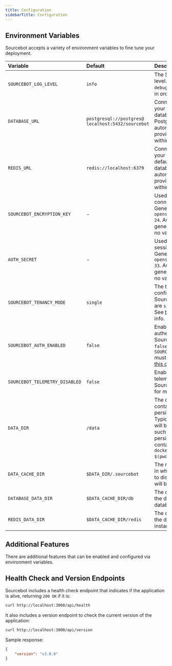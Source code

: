 ```yaml
---
title: Configuration
sidebarTitle: Configuration
---
```



## Environment Variables

Sourcebot accepts a variety of environment variables to fine tune your deployment.

| Variable | Default | Description |
| :------- | :------ | :---------- |
| `SOURCEBOT_LOG_LEVEL` | `info` | The Sourcebot logging level. Valid values are `debug`, `info`, `warn`, `error`, in order of severity. |
| `DATABASE_URL` | `postgresql://postgres@ localhost:5432/sourcebot` | Connection string of your Postgres database. By default, a Postgres database is automatically provisioned at startup within the container. |
| `REDIS_URL` | `redis://localhost:6379` | Connection string of your Redis instance. By default, a Redis database is automatically provisioned at startup within the container. |
| `SOURCEBOT_ENCRYPTION_KEY` | - | Used to encrypt connection secrets. Generated using `openssl rand -base64 24`. Automatically generated at startup if no value is provided. |
| `AUTH_SECRET` | - | Used to validate login session cookies. Generated using `openssl rand -base64 33`. Automatically generated at startup if no value is provided. |
| `SOURCEBOT_TENANCY_MODE` | `single` | The tenancy configuration for Sourcebot. Valid values are `single` or `multi`. See [this doc](/self-hosting/more/tenancy) for more info. |
| `SOURCEBOT_AUTH_ENABLED` | `false` | Enables/disables authentication in Sourcebot. If set to `false`, `SOURCEBOT_TENANCY_MODE` must be `single`. See [this doc](/self-hosting/more/authentication) for more info. |
| `SOURCEBOT_TELEMETRY_DISABLED` | `false` | Enables/disables telemetry collection in Sourcebot. See [this doc](/self-hosting/security/telemetry) for more info. |
| `DATA_DIR` | `/data` | The directory within the container to store all persistent data. Typically, this directory will be volume mapped such that data is persisted across container restarts (e.g., `docker run -v $(pwd):/data`) |
| `DATA_CACHE_DIR` | `$DATA_DIR/.sourcebot` | The root data directory in which all data written to disk by Sourcebot will be located. |
| `DATABASE_DATA_DIR` | `$DATA_CACHE_DIR/db` | The data directory for the default Postgres database. |
| `REDIS_DATA_DIR` | `$DATA_CACHE_DIR/redis` | The data directory for the default Redis instance. |


## Additional Features

There are additional features that can be enabled and configured via environment variables.

<CardGroup cols={2}>
  <Card horizontal title="Authentication" icon="lock" href="/self-hosting/more/authentication" />
  <Card horizontal title="Tenancy" icon="users" href="/self-hosting/more/tenancy" />
  <Card horizontal title="Transactional Emails" icon="envelope" href="/self-hosting/more/transactional-emails" />
  <Card horizontal title="Declarative Configs" icon="page" href="/self-hosting/more/declarative-config" />
</CardGroup>

## Health Check and Version Endpoints

Sourcebot includes a health check endpoint that indicates if the application is alive, returning `200 OK` if it is:

```sh
curl http://localhost:3000/api/health
```

It also includes a version endpoint to check the current version of the application:

```sh
curl http://localhost:3000/api/version
```

Sample response:

```json
{
    "version": "v3.0.0"
}
```